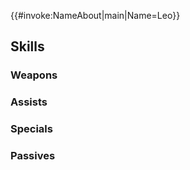 {{#invoke:NameAbout|main|Name=Leo}}{{HeroPage Tabs}}
{{Hero Infobox
|Name=Leo
|Title=Dark Sprout
|WeaponType=Red Tome
|MoveType=Cavalry
|Origin=Fire Emblem Fates
|Gender=Male
|actorEN=-
|actorJP=種﨑敦美
|artist=Tobi
|additionDate=April 3, 2025
|releaseDate=April 4, 2025
|cv1=11
|cv2=500800
|TagID=幼少レオン
|InternalID=1227
|Properties=special
|description=Youngest prince of Nohr. Exceptionally talented, he is capable of just about anything, particularly magic. Appears in Fire Emblem Fates.
}}
{{Stats Page
|Lv1HP=18|Lv1ATK=10|Lv1SPD=5|Lv1DEF=3|Lv1RES=13
|GRHP=50|GRATK=90|GRSPD=50|GRDEF=30|GRRES=80
}}
==Skills==
===Weapons===
{{Weapons Table
|weapon1=Flux
|weapon1Default=1
|weapon1Unlock=1
|weapon2=Ruin
|weapon2Default=2
|weapon2Unlock=2
|weapon3=Fenrir
|weapon3Default=4
|weapon3Unlock=3
|weapon4=Tome of Dusk
|weapon4Default=5
|weapon4Unlock=5
}}
===Assists===
{{Assists Table
|assist1=Reposition
|assist1Default=4
|assist1Unlock=3
}}
===Specials===
{{Specials Table
|special1=Rising Thunder
|special1Default=4
|special1Unlock=3
|special2=Blazing Thunder
|special2Unlock=4
}}
===Passives===
{{Passives Table
|passiveA1=Still Water 1
|passiveA2=Still Water 2
|passiveA3=Still Water 3
|passiveA4=Crystalline Water
|passiveA1Unlock=2
|passiveA2Unlock=3
|passiveA3Unlock=4
|passiveA4Unlock=5
|passiveB1=Atk/Res Snag 1
|passiveB2=Atk/Res Snag 2
|passiveB3=Atk/Res Snag 3
|passiveB4=Atk/Res Detect
|passiveB1Unlock=2
|passiveB2Unlock=3
|passiveB3Unlock=4
|passiveB4Unlock=5
|passiveC1=Fortify Res 1
|passiveC2=Fortify Res 2
|passiveC3=Fortify Res 3
|passiveC4=A/R Incite Hone
|passiveC1Unlock=2
|passiveC2Unlock=3
|passiveC3Unlock=4
|passiveC4Unlock=5
}}
{{Heroes Navbox}}